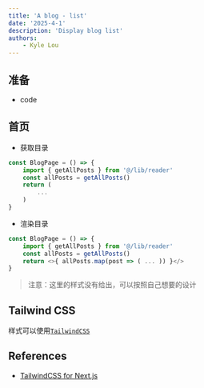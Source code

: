 ```yaml
---
title: 'A blog - list'
date: '2025-4-1'
description: 'Display blog list'
authors:
    - Kyle Lou
---
```


## 准备

-   code

## 首页

-   获取目录

```js
const BlogPage = () => {
	import { getAllPosts } from '@/lib/reader'
	const allPosts = getAllPosts()
	return (
        ...
    )
}
```

-   渲染目录

```js
const BlogPage = () => {
	import { getAllPosts } from '@/lib/reader'
	const allPosts = getAllPosts()
	return <>{ allPosts.map(post => ( ... )) }</>
}
```

<PostList />

> 注意：这里的样式没有给出，可以按照自己想要的设计

## Tailwind CSS

样式可以使用[`TailwindCSS`](https://tailwindcss.com/docs/installation/framework-guides/nextjs)

## References

-   [TailwindCSS for Next.js](https://tailwindcss.com/docs/installation/framework-guides/nextjs)
